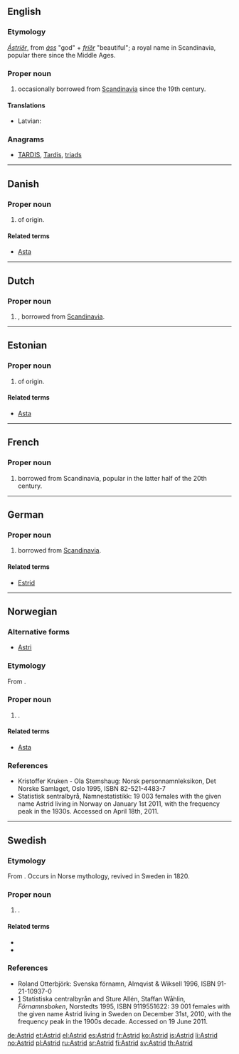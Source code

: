 ==English==

===Etymology===
{{etyl|non}} ''[[Ástríðr]]'', from  ''[[áss]]'' "god" + ''[[fríðr]]'' "beautiful"; a royal name in Scandinavia, popular there since the Middle Ages.

===Proper noun===
{{en-proper noun}}

# {{given name|female|from=Germanic}} occasionally borrowed from [[Scandinavia]] since the 19th century.

====Translations====
{{trans-top|female given name}}
* Latvian: {{t-|lv|Astrīda|f}}
{{trans-mid}}
{{bottom}}

===Anagrams===
* [[TARDIS#English|TARDIS]], [[Tardis#English|Tardis]], [[triads#English|triads]]

----

==Danish==

===Proper noun===
{{head|da|proper noun}}

# {{given name|female|lang=da}} of {{etyl|non|lang=da}} origin.

====Related terms====
* [[Asta]]

----

==Dutch==
{{wikipedia|Astrid (voornaam)|lang=nl}}

===Proper noun===
{{nl-proper noun|f}}

# {{given name|female|lang=nl}}, borrowed from [[Scandinavia]].

----

==Estonian==

===Proper noun===
{{head|et|proper noun}}

# {{given name|female|lang=et}} of {{etyl|non|et}} origin.

====Related terms====
* [[Asta]]

----

==French==

===Proper noun===
{{fr-proper noun}}

# {{given name|female|lang=fr}} borrowed from Scandinavia, popular in the latter half of the 20th century.

{{wikipedia|lang=de}}

----

==German==

===Proper noun===
{{head|de|proper noun}}

# {{given name|female|lang=de}} borrowed from [[Scandinavia]].

====Related terms====
* [[Estrid]]

----

==Norwegian==

===Alternative forms===
* [[Astri]]

===Etymology===
From {{etyl|non|lang=no}} {{term|Ástríðr|lang=non}}.

===Proper noun===
{{head|no|proper noun}}

# {{given name|female|lang=no}}.

====Related terms====
* [[Asta]]

===References===
* Kristoffer Kruken - Ola Stemshaug: Norsk personnamnleksikon, Det Norske Samlaget, Oslo 1995, ISBN 82-521-4483-7
* [http://www.ssb.no/navn/ ] Statistisk sentralbyrå, Namnestatistikk: 19 003 females with the given name Astrid living in Norway on January 1st 2011, with the frequency peak in the 1930s. Accessed on April 18th, 2011.

----
{{wikipedia|lang=sv}}

==Swedish==

===Etymology===
From {{etyl|non|sv}} {{term|Ástríðr|lang=non}}. Occurs in Norse mythology, revived in Sweden in 1820.

===Proper noun===
{{head|sv|proper noun}}

# {{given name|female|lang=sv}}.

====Related terms====
* {{l/sv|Asta}}
* {{l/sv|Estrid}}

===References===
* Roland Otterbjörk: Svenska förnamn, Almqvist & Wiksell 1996, ISBN 91-21-10937-0
* [http://www.scb.se/Pages/NameSearch____259432.aspx] Statistiska centralbyrån and Sture Allén, Staffan Wåhlin, ''Förnamnsboken'', Norstedts 1995, ISBN 9119551622: 39 001 females with the given name Astrid living in Sweden on December 31st, 2010, with the frequency peak in the 1900s decade. Accessed on 19 June 2011.

[[de:Astrid]]
[[et:Astrid]]
[[el:Astrid]]
[[es:Astrid]]
[[fr:Astrid]]
[[ko:Astrid]]
[[is:Astrid]]
[[li:Astrid]]
[[no:Astrid]]
[[pl:Astrid]]
[[ru:Astrid]]
[[sr:Astrid]]
[[fi:Astrid]]
[[sv:Astrid]]
[[th:Astrid]]